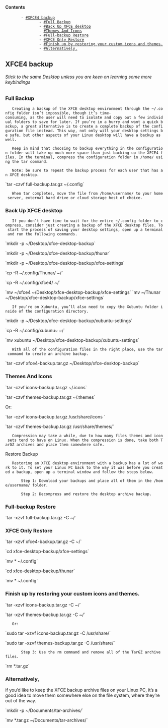 ==== Contents ====
        - [[#XFCE4 backup]]
                - [[#Full Backup]]
                - [[#Back Up XFCE desktop]]
                - [[#Themes And Icons]]
                - [[#Full-backup Restore]]
                - [[#XFCE Only Restore]]
                - [[#Finish up by restoring your custom icons and themes.]]
                - [[#Alternatively,]]

==XFCE4 backup==

====== Stick to the same Desktop unless you are keen on learning some more keybindings ======

=== Full Backup ===

	Creating a backup of the XFCE desktop environment through the ~/.config folder isn’t impossible, though it’s time-consuming, as the user will need to isolate and copy out a few individual folders to save for later. If you’re in a hurry and want a quick backup, a great alternative is to create a complete backup of the configuration file instead. This way, not only will your desktop settings be safe, but other aspects of your Linux desktop will have a backup as well.

	Keep in mind that choosing to backup everything in the configuration folder will take up much more space than just backing up the XFCE4 files. In the terminal, compress the configuration folder in /home/ using the tar command.

	Note: be sure to repeat the backup process for each user that has an XFCE desktop.

`tar -czvf full-backup.tar.gz ~/.config`

	When tar completes, move the file from /home/username/ to your home server, external hard drive or cloud storage host of choice.


=== Back Up XFCE desktop ===

	If you don’t have time to wait for the entire ~/.config folder to compress, consider just creating a backup of the XFCE desktop files. To start the process of saving your desktop settings, open up a terminal and run the following commands.

`mkdir -p ~/Desktop/xfce-desktop-backup`

`mkdir -p ~/Desktop/xfce-desktop-backup/thunar`

`mkdir -p ~/Desktop/xfce-desktop-backup/xfce-settings`

`cp -R ~/.config/Thunar/ ~/`

`cp -R ~/.config/xfce4/ ~/`

`mv ~/xfce4 ~/Desktop/xfce-desktop-backup/xfce-settings`
`mv ~/Thunar ~/Desktop/xfce-desktop-backup/xfce-settings`

	If you’re on Xubuntu, you’ll also need to copy the Xubuntu folder inside of the configuration directory.

`mkdir -p ~/Desktop/xfce-desktop-backup/xubuntu-settings`

`cp -R ~/.config/xubunu~ ~/`

`mv xubuntu ~/Desktop/xfce-desktop-backup/xubuntu-settings`

	With all of the configuration files in the right place, use the tar command to create an archive backup.

`tar -czvf xfce4-backup.tar.gz ~/Desktop/xfce-desktop-backup`

=== Themes And Icons ===



`tar -czvf icons-backup.tar.gz ~/.icons`

`tar -czvf themes-backup.tar.gz ~/.themes`

Or:

`tar -czvf icons-backup.tar.gz  /usr/share/icons `

`tar -czvf themes-backup.tar.gz /usr/share/themes/`

	Compression may take a while, due to how many files themes and icon sets tend to have on Linux. When the compression is done, take both TarGZ archives and place them somewhere safe.
Restore Backup

	Restoring an XFCE desktop environment with a backup has a lot of work to it. To set your Linux PC back to the way it was before you created a backup, open up a terminal window and follow the steps below.

		Step 1: Download your backups and place all of them in the /home/username/ folder.

		Step 2: Decompress and restore the desktop archive backup.

=== Full-backup Restore ===

`tar -xzvf full-backup.tar.gz -C ~/`

=== XFCE Only Restore ===

`tar -xzvf xfce4-backup.tar.gz -C ~/`

`cd xfce-desktop-backup/xfce-settings`

`mv * ~/.config`

`cd xfce-desktop-backup/thunar`

`mv * ~/.config`

=== Finish up by restoring your custom icons and themes. ===

`tar -xzvf icons-backup.tar.gz -C ~/`

`tar -xzvf themes-backup.tar.gz -C  ~/`

	Or:

`sudo tar -xzvf icons-backup.tar.gz -C /usr/share/`

`sudo tar -xzvf themes-backup.tar.gz -C /usr/share/`

		Step 3: Use the rm command and remove all of the TarGZ archive files.

`rm *.tar.gz`

===Alternatively,=== 

if you’d like to keep the XFCE backup archive files on your Linux PC, it’s a good idea to move them somewhere else on the file system, where they’re out of the way.

`mkdir -p ~/Documents/tar-archives/`

`mv *.tar.gz ~/Documents/tar-archives/`


